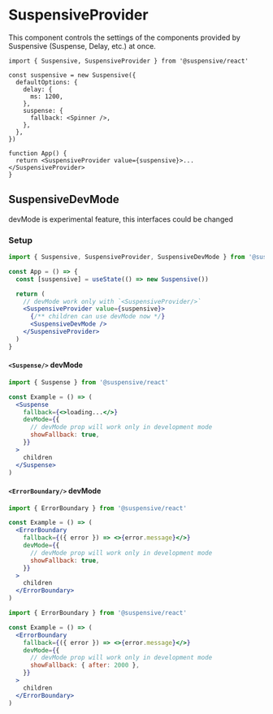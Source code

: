 
# SuspensiveProvider

This component controls the settings of the components provided by Suspensive (Suspense, Delay, etc.) at once.

```tsx /SuspensiveProvider/ /Suspensive/
import { Suspensive, SuspensiveProvider } from '@suspensive/react'

const suspensive = new Suspensive({
  defaultOptions: {
    delay: {
      ms: 1200,
    },
    suspense: {
      fallback: <Spinner />,
    },
  },
})

function App() {
  return <SuspensiveProvider value={suspensive}>...</SuspensiveProvider>
}
```

## SuspensiveDevMode

<Callout type="warning">

devMode is experimental feature, this interfaces could be changed

</Callout>

### Setup

```jsx
import { Suspensive, SuspensiveProvider, SuspensiveDevMode } from '@suspensive/react'

const App = () => {
  const [suspensive] = useState(() => new Suspensive())

  return (
    // devMode work only with `<SuspensiveProvider/>`
    <SuspensiveProvider value={suspensive}>
      {/** children can use devMode now */}
      <SuspensiveDevMode />
    </SuspensiveProvider>
  )
}
```

#### `<Suspense/>` devMode

```jsx /devMode/
import { Suspense } from '@suspensive/react'

const Example = () => (
  <Suspense
    fallback={<>loading...</>}
    devMode={{
      // devMode prop will work only in development mode
      showFallback: true,
    }}
  >
    children
  </Suspense>
)
```

#### `<ErrorBoundary/>` devMode

```jsx /devMode/
import { ErrorBoundary } from '@suspensive/react'

const Example = () => (
  <ErrorBoundary
    fallback={({ error }) => <>{error.message}</>}
    devMode={{
      // devMode prop will work only in development mode
      showFallback: true,
    }}
  >
    children
  </ErrorBoundary>
)
```

```jsx /devMode/
import { ErrorBoundary } from '@suspensive/react'

const Example = () => (
  <ErrorBoundary
    fallback={({ error }) => <>{error.message}</>}
    devMode={{
      // devMode prop will work only in development mode
      showFallback: { after: 2000 },
    }}
  >
    children
  </ErrorBoundary>
)
```
